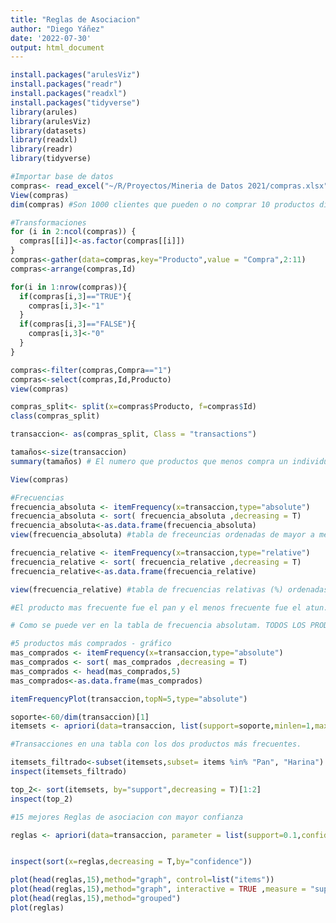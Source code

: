 ---
title: "Reglas de Asociacion"
author: "Diego Yáñez"
date: '2022-07-30'
output: html_document
---


```{r}
install.packages("arulesViz")
install.packages("readr")
install.packages("readxl")
install.packages("tidyverse")
library(arules)
library(arulesViz)
library(datasets)
library(readxl)
library(readr)
library(tidyverse)
```

```{r}
#Importar base de datos
compras<- read_excel("~/R/Proyectos/Mineria de Datos 2021/compras.xlsx")
View(compras)
dim(compras) #Son 1000 clientes que pueden o no comprar 10 productos diferentes (pan, mantequilla, leche, huevos, salchichas, harina, galletas, mermelada, atun, caramelos)
```

```{r}
#Transformaciones
for (i in 2:ncol(compras)) {
  compras[[i]]<-as.factor(compras[[i]])
}
compras<-gather(data=compras,key="Producto",value = "Compra",2:11)
compras<-arrange(compras,Id)

for(i in 1:nrow(compras)){
  if(compras[i,3]=="TRUE"){
    compras[i,3]<-"1"
  }
  if(compras[i,3]=="FALSE"){
    compras[i,3]<-"0"
  }
}

compras<-filter(compras,Compra=="1")
compras<-select(compras,Id,Producto)
view(compras)

compras_split<- split(x=compras$Producto, f=compras$Id)
class(compras_split)

transaccion<- as(compras_split, Class = "transactions")

tamaños<-size(transaccion)
summary(tamaños) # El numero que productos que menos compra un individuo es 2, la media es 6 y el máximo son los 10 de la lista.

View(compras)
```


```{r}
#Frecuencias
frecuencia_absoluta <- itemFrequency(x=transaccion,type="absolute")
frecuencia_absoluta <- sort( frecuencia_absoluta ,decreasing = T) 
frecuencia_absoluta<-as.data.frame(frecuencia_absoluta)
view(frecuencia_absoluta) #tabla de freceuncias ordenadas de mayor a menor

frecuencia_relative <- itemFrequency(x=transaccion,type="relative")
frecuencia_relative <- sort( frecuencia_relative ,decreasing = T) 
frecuencia_relative<-as.data.frame(frecuencia_relative)

view(frecuencia_relative) #tabla de frecuencias relativas (%) ordenadas de mayor a menor

#El producto mas frecuente fue el pan y el menos frecuente fue el atun.

# Como se puede ver en la tabla de frecuencia absolutam. TODOS LOS PRODUCTOS SE HAN COMPRADO MÁS DE 50 VECES.
```


```{r}
#5 productos más comprados - gráfico
mas_comprados <- itemFrequency(x=transaccion,type="absolute")
mas_comprados <- sort( mas_comprados ,decreasing = T)
mas_comprados <- head(mas_comprados,5)
mas_comprados<-as.data.frame(mas_comprados)

itemFrequencyPlot(transaccion,topN=5,type="absolute")
```

```{r}
soporte<-60/dim(transaccion)[1]
itemsets <- apriori(data=transaccion, list(support=soporte,minlen=1,maxlen=21,target="frequent itemset"))

#Transacciones en una tabla con los dos productos más frecuentes.

itemsets_filtrado<-subset(itemsets,subset= items %in% "Pan", "Harina")
inspect(itemsets_filtrado)

top_2<- sort(itemsets, by="support",decreasing = T)[1:2]
inspect(top_2)

#15 mejores Reglas de asociacion con mayor confianza 

reglas <- apriori(data=transaccion, parameter = list(support=0.1,confidence=0.7,target="rules"))


inspect(sort(x=reglas,decreasing = T,by="confidence"))

plot(head(reglas,15),method="graph", control=list("items"))
plot(head(reglas,15),method="graph", interactive = TRUE ,measure = "support")
plot(head(reglas,15),method="grouped")
plot(reglas)
```



